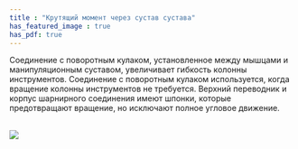 ```yaml
---
title : "Крутящий момент через сустав сустава"
has_featured_image : true
has_pdf: true
---
```


Соединение с поворотным кулаком, установленное между мышцами и манипуляционным суставом, увеличивает гибкость колонны инструментов. Соединение с поворотным кулаком используется, когда вращение колонны инструментов не требуется. Верхний переводник и корпус шарнирного соединения имеют шпонки, которые предотвращают вращение, но исключают полное угловое движение.

<br />
<Image src={image} />